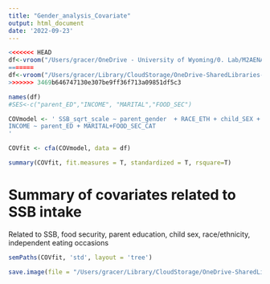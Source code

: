 ```yaml
---
title: "Gender_analysis_Covariate"
output: html_document
date: '2022-09-23'
---
```


```r
<<<<<<< HEAD
df<-vroom("/Users/gracer/OneDrive - University of Wyoming/0. Lab/M2AENAD Lab - Documents/RESEARCH/multi-state/gender_paper/2. data/fromMaster.csv")
=======
df<-vroom("/Users/gracer/Library/CloudStorage/OneDrive-SharedLibraries-UniversityofWyoming/M2AENAD Lab - Documents/RESEARCH/multi-state/data/final_df.csv")
>>>>>>> 3469b646747130e307be9ff36f713a09851df5c3
```
```r
names(df)
#SES<-c("parent_ED","INCOME", "MARITAL","FOOD_SEC")
```


```r
COVmodel <- ' SSB_sqrt_scale ~ parent_gender  + RACE_ETH + child_SEX + MOD_log10_scale + AUT_sqrt_scale + AVA_log10_scale+ EXP_log10_scale + IND_scale + EXP_scale + MON_scale + parent_ED + INCOME+ MARITAL+FOOD_SEC_CAT+iEO_log10
INCOME ~ parent_ED + MARITAL+FOOD_SEC_CAT
'
```


```r
COVfit <- cfa(COVmodel, data = df)
```

```r
summary(COVfit, fit.measures = T, standardized = T, rsquare=T)
```
# Summary of covariates related to SSB intake
Related to SSB, food security, parent education, child sex, race/ethnicity, independent eating occasions
```r
semPaths(COVfit, 'std', layout = 'tree')
```


```r
save.image(file = "/Users/gracer/Library/CloudStorage/OneDrive-SharedLibraries-UniversityofWyoming/M2AENAD Lab - Documents/RESEARCH/multi-state/data/COV.RData")
```

